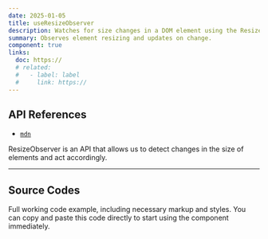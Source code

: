 ```yaml
---
date: 2025-01-05
title: useResizeObserver
description: Watches for size changes in a DOM element using the ResizeObserver API.
summary: Observes element resizing and updates on change.
component: true
links:
  doc: https://
  # related:
  #   - label: label
  #     link: https://
---
```


## API References

- [`mdn`](https://developer.mozilla.org/en-US/docs/Web/API/ResizeObserver)

ResizeObserver is an API that allows us to detect changes in the size of elements and act accordingly.

---

## Source Codes

Full working code example, including necessary markup and styles.
You can copy and paste this code directly to start using the component immediately.

<SourceCodes name="use-resize-observer" />

